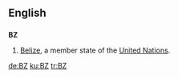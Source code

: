 {{see|.bz}}
==English==
==={{abbreviation}}===
'''BZ'''
# [[Belize]], a member state of the [[United Nations]].

[[de:BZ]]
[[ku:BZ]]
[[tr:BZ]]